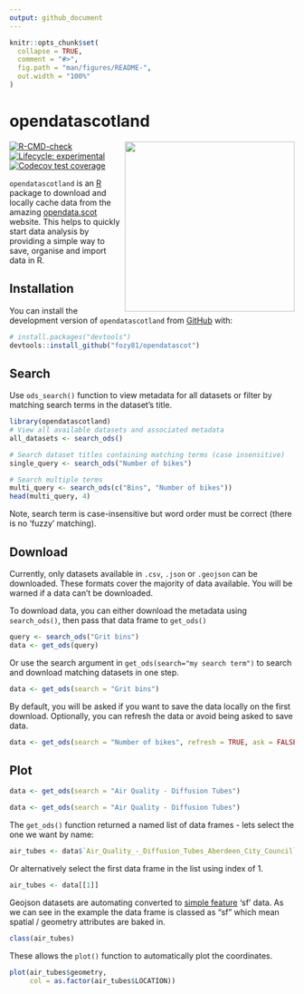 ```yaml
---
output: github_document
---
```


<!-- README.md is generated from README.Rmd. Please edit that file -->

```r
knitr::opts_chunk$set(
  collapse = TRUE,
  comment = "#>",
  fig.path = "man/figures/README-",
  out.width = "100%"
)
```

# opendatascotland

<img src='https://github.com/fozy81/opendatascot/blob/master/inst/sticker/scotmaps.png?raw=true' align="right" width="300" />

<!-- badges: start -->
[![R-CMD-check](https://github.com/fozy81/opendatascot/actions/workflows/R-CMD-check.yaml/badge.svg)](https://github.com/fozy81/opendatascot/actions/workflows/R-CMD-check.yaml)
[![Lifecycle: experimental](https://img.shields.io/badge/lifecycle-experimental-orange.svg)](https://lifecycle.r-lib.org/articles/stages.html#experimental)
[![Codecov test coverage](https://codecov.io/gh/fozy81/opendatascot/branch/master/graph/badge.svg)](https://app.codecov.io/gh/fozy81/opendatascot?branch=master)
<!-- badges: end -->

`opendatascotland` is an [R](https://www.r-project.org/) package to download and
locally cache data from the amazing [opendata.scot](https://opendata.scot/)
website. This helps to quickly start data analysis by providing a simple way to
save, organise and import data in R.

## Installation

You can install the development version of `opendatascotland` from
[GitHub](https://github.com/) with:

``` r
# install.packages("devtools")
devtools::install_github("fozy81/opendatascot")
```

## Search

Use `ods_search()` function to view metadata for all datasets or filter by
matching search terms in the dataset's title.

```r
library(opendatascotland)
# View all available datasets and associated metadata
all_datasets <- search_ods()

# Search dataset titles containing matching terms (case insensitive)
single_query <- search_ods("Number of bikes")

# Search multiple terms
multi_query <- search_ods(c("Bins", "Number of bikes"))
head(multi_query, 4)
```

Note, search term is case-insensitive but word order must be correct (there is
no 'fuzzy' matching).

## Download

Currently, only datasets available in `.csv`, `.json` or `.geojson` can be
downloaded. These formats cover the majority of data available. You will be
warned if a data can't be downloaded.
  
To download data, you can either download the metadata using `search_ods()`,
then pass that data frame to `get_ods()`

```r
query <- search_ods("Grit bins")
data <- get_ods(query)
```

Or use the search argument in `get_ods(search="my search term")` to search and
download matching datasets in one step.

```r
data <- get_ods(search = "Grit bins")
```

By default, you will be asked if you want to save the data locally on the first
download. Optionally, you can refresh the data or avoid being asked to save
data.

```r
data <- get_ods(search = "Number of bikes", refresh = TRUE, ask = FALSE)
```
## Plot

```r
data <- get_ods(search = "Air Quality - Diffusion Tubes")
```

```r
data <- get_ods(search = "Air Quality - Diffusion Tubes")
```
The `get_ods()` function returned a named list of data frames - lets select the
one we want by name:

```r
air_tubes <- data$`Air_Quality_-_Diffusion_Tubes_Aberdeen_City_Council`
```

Or alternatively select the first data frame in the list using index of 1.

```r
air_tubes <- data[[1]]
```

Geojson datasets are automating converted to  [simple
feature](https://r-spatial.github.io/sf/) 'sf' data. As we can see in the
example the data frame is classed as "sf" which mean spatial / geometry
attributes are baked in.

```r
class(air_tubes) 
```

These allows the `plot()` function to automatically plot the coordinates.

```r
plot(air_tubes$geometry, 
     col = as.factor(air_tubes$LOCATION))
```

